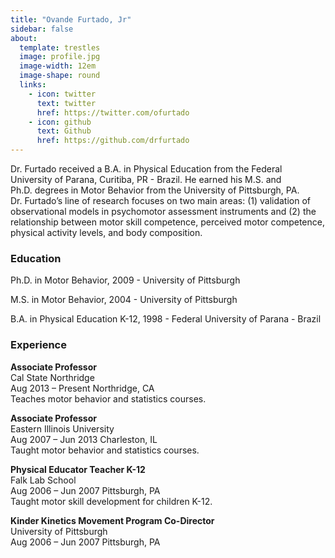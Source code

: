 ```yaml
---
title: "Ovande Furtado, Jr"
sidebar: false
about:
  template: trestles
  image: profile.jpg
  image-width: 12em
  image-shape: round
  links:
    - icon: twitter
      text: twitter
      href: https://twitter.com/ofurtado
    - icon: github
      text: Github
      href: https://github.com/drfurtado
---
```


Dr. Furtado received a B.A. in Physical Education from the Federal University of Parana, Curitiba, PR - Brazil. He earned his M.S. and Ph.D. degrees in Motor Behavior from the University of Pittsburgh, PA. Dr. Furtado's line of research focuses on two main areas: (1) validation of observational models in psychomotor assessment instruments and (2) the relationship between motor skill competence, perceived motor competence, physical activity levels, and body composition.

### Education

Ph.D. in Motor Behavior, 2009 - University of Pittsburgh

M.S. in Motor Behavior, 2004 - University of Pittsburgh

B.A. in Physical Education K-12, 1998 - Federal University of Parana - Brazil

### Experience

**Associate Professor**<br> Cal State Northridge<br> Aug 2013 -- Present Northridge, CA<br> Teaches motor behavior and statistics courses.

**Associate Professor**<br> Eastern Illinois University<br> Aug 2007 -- Jun 2013 Charleston, IL<br> Taught motor behavior and statistics courses.

**Physical Educator Teacher K-12**<br> Falk Lab School<br> Aug 2006 -- Jun 2007 Pittsburgh, PA<br> Taught motor skill development for children K-12.

**Kinder Kinetics Movement Program Co-Director**<br> University of Pittsburgh<br> Aug 2006 -- Jun 2007 Pittsburgh, PA
